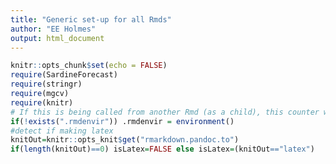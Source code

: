 ```yaml
---
title: "Generic set-up for all Rmds"
author: "EE Holmes"
output: html_document
---
```


```r
knitr::opts_chunk$set(echo = FALSE)
require(SardineForecast)
require(stringr)
require(mgcv)
require(knitr)
# If this is being called from another Rmd (as a child), this counter will exist
if(!exists(".rmdenvir")) .rmdenvir = environment()
#detect if making latex
knitOut=knitr::opts_knit$get("rmarkdown.pandoc.to")
if(length(knitOut)==0) isLatex=FALSE else isLatex=(knitOut=="latex")
```
